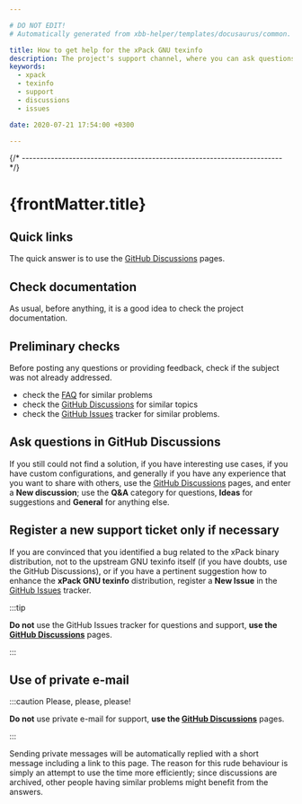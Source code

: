 ```yaml
---

# DO NOT EDIT!
# Automatically generated from xbb-helper/templates/docusaurus/common.

title: How to get help for the xPack GNU texinfo
description: The project's support channel, where you can ask questions, start discussions, and report issues.
keywords:
  - xpack
  - texinfo
  - support
  - discussions
  - issues

date: 2020-07-21 17:54:00 +0300

---
```


<head><title>{frontMatter.title}</title></head>
<head><meta property="og:title" content={frontMatter.title}/></head>


{/* ------------------------------------------------------------------------ */}

# {frontMatter.title}

## Quick links

The quick answer is to use the
[GitHub Discussions](https://github.com/xpack-dev-tools/texinfo-xpack/discussions/) pages.

## Check documentation

As usual, before anything, it is a good idea to check the project
documentation.

<Documentation/>

## Preliminary checks

Before posting any questions or providing feedback,
check if the subject was not already addressed.

- check the [FAQ](/docs/faq/)
for similar problems
- check the [GitHub Discussions](https://github.com/xpack-dev-tools/texinfo-xpack/discussions/) for
similar topics
- check the
[GitHub Issues](https://github.com/xpack-dev-tools/texinfo-xpack/issues/)
tracker for similar problems.

## Ask questions in GitHub Discussions

If you still could not find a solution, if you have interesting use
cases, if you have custom configurations, and generally if you have
any experience that you want to share with others, use the
[GitHub Discussions](https://github.com/xpack-dev-tools/texinfo-xpack/discussions/) pages,
and enter a **New discussion**; use the **Q&A** category for questions, **Ideas** for suggestions and **General** for anything else.

## Register a new support ticket only if necessary

If you are convinced that you identified a bug related to the xPack binary
distribution, not to the upstream GNU texinfo itself
(if you have doubts, use the GitHub Discussions),
or if you have a pertinent suggestion how to enhance the **xPack GNU texinfo**
distribution, register a **New Issue** in the
[GitHub Issues](https://github.com/xpack-dev-tools/texinfo-xpack/issues/)
tracker.

:::tip

**Do not** use the GitHub Issues tracker
for questions and support, **use the
[GitHub Discussions](https://github.com/xpack-dev-tools/texinfo-xpack/discussions/)** pages.

:::

## Use of private e-mail

:::caution Please, please, please!

**Do not** use
private e-mail for support, **use the
[GitHub Discussions](https://github.com/xpack-dev-tools/texinfo-xpack/discussions/)** pages.

:::

Sending private messages will be automatically replied with
a short message including a link to this page.
The reason for this rude behaviour is simply an attempt to use
the time more efficiently; since discussions are archived, other people
having similar problems might benefit from the answers.

